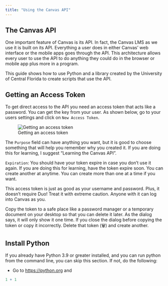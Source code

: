 ```yaml
---
title: "Using the Canvas API"
---
```


## The Canvas API

One important feature of Canvas is its API. In fact, the Canvas LMS as we use it is built on its API. Everything a user does in either Canvas' web interface or the mobile apps goes through the API. This architecture allows every user to use the API to do anything they could do in the browser or mobile app plus more in a program.

This guide shows how to use Python and a library created by the University of Central Florida to create scripts that use the API.

## Getting an Access Token

To get direct access to the API you need an access token that acts like a password. You can get the key from your user. As shown below, go to your users settings and click on `New Access Token`.

![Getting an access token](images/get_token.png)

The `Purpose` field can have anything you want, but it is good to choose something that will help you remember why you created it. If you are doing this for learning, I suggest "Learning the Canvas API".

`Expiration`: You should have your token expire in case you don't use it again. If you are doing this for learning, have the token expire soon. You can create another at anytime. You can create more than one at a time if you want.

::: callout-warning
This access token is just as good as your username and password. Plus, it doesn't require Duo! Treat it with extreme caution. Anyone with it can log into Canvas as you.
:::

Copy the token to a safe place like a password manager or a temporary document on your desktop so that you can delete it later. As the dialog says, it will only show it one time. If you close the dialog before copying the token or copy it incorrectly. Delete that token (🗑) and create another.

## Install Python

If you already have Python 3.9 or greater installed, and you can run python from the command line, you can skip this section.  If not, do the following:

- Go to <https://python.org> and 

```r
1 + 1
```
